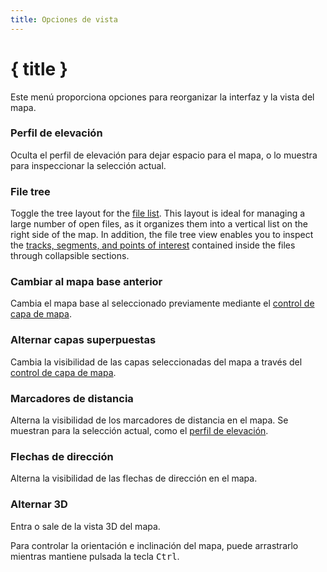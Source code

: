 ```yaml
---
title: Opciones de vista
---
```


<script lang="ts">
</script>

# { title }

Este menú proporciona opciones para reorganizar la interfaz y la vista del mapa.

### <ChartArea size="16" class="inline-block" style="margin-bottom: 2px" /> Perfil de elevación

Oculta el perfil de elevación para dejar espacio para el mapa, o lo muestra para inspeccionar la selección actual.

### <ListTree size="16" class="inline-block" style="margin-bottom: 2px" /> File tree

Toggle the tree layout for the [file list](../files-and-stats).
This layout is ideal for managing a large number of open files, as it organizes them into a vertical list on the right side of the map.
In addition, the file tree view enables you to inspect the [tracks, segments, and points of interest](../gpx) contained inside the files through collapsible sections.

### <Map size="16" class="inline-block" style="margin-bottom: 2px" /> Cambiar al mapa base anterior

Cambia el mapa base al seleccionado previamente mediante el [control de capa de mapa](../map-controls).

### <Layers2 size="16" class="inline-block" style="margin-bottom: 2px" /> Alternar capas superpuestas

Cambia la visibilidad de las capas seleccionadas del mapa a través del [control de capa de mapa](../map-controls).

### <Coins size="16" class="inline-block" style="margin-bottom: 2px" /> Marcadores de distancia

Alterna la visibilidad de los marcadores de distancia en el mapa.
Se muestran para la selección actual, como el [perfil de elevación](../files-and-stats).

### <Milestone size="16" class="inline-block" style="margin-bottom: 2px" /> Flechas de dirección

Alterna la visibilidad de las flechas de dirección en el mapa.

### <Box size="16" class="inline-block" style="margin-bottom: 2px" /> Alternar 3D

Entra o sale de la vista 3D del mapa.

<DocsNote>

Para controlar la orientación e inclinación del mapa, puede arrastrarlo mientras mantiene pulsada la tecla <kbd>Ctrl</kbd>.

</DocsNote>
